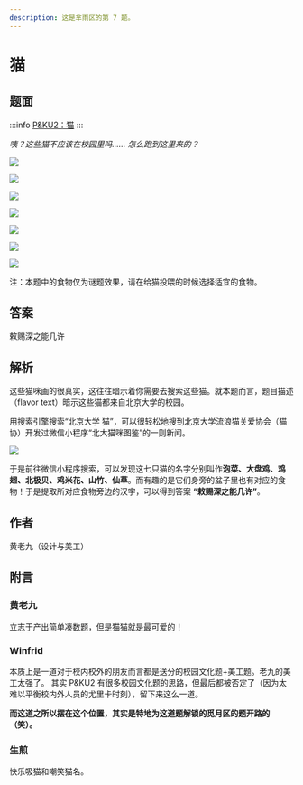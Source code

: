 ```yaml
---
description: 这是芈雨区的第 7 题。
---
```


# 猫

## 题面
:::info
[P\&KU2：猫](https://pnku2.pkupuzzle.art/#/game/miyu/prob\_07)
:::


_咦？这些猫不应该在校园里吗……_ _怎么跑到这里来的？_

![](./07-mao.assets/image_1.webp)

![](./07-mao.assets/image_2.webp)

![](./07-mao.assets/image_3.webp)

![](./07-mao.assets/image_4.webp)

![](./07-mao.assets/image_5.webp)

![](./07-mao.assets/image_6.webp)

![](./07-mao.assets/image_7.webp)

注：本题中的食物仅为谜题效果，请在给猫投喂的时候选择适宜的食物。

## 答案

敕赐深之能几许

## 解析

这些猫咪画的很真实，这往往暗示着你需要去搜索这些猫。就本题而言，题目描述（flavor text）暗示这些猫都来自北京大学的校园。

用搜索引擎搜索“北京大学 猫”，可以很轻松地搜到北京大学流浪猫关爱协会（猫协）开发过微信小程序“北大猫咪图鉴”的一则新闻。

![](./07-mao.assets/image_8.webp)

于是前往微信小程序搜索，可以发现这七只猫的名字分别叫作**泡菜、大盘鸡、鸡翅、北极贝、鸡米花、山竹、仙草**。而有趣的是它们身旁的盆子里也有对应的食物！于是提取所对应食物旁边的汉字，可以得到答案 **“敕赐深之能几许”**。

## 作者

黄老九（设计与美工）

## 附言

### 黄老九

立志于产出简单凑数题，但是猫猫就是最可爱的！

### Winfrid

本质上是一道对于校内校外的朋友而言都是送分的校园文化题+美工题。老九的美工太强了。 其实 P\&KU2 有很多校园文化题的思路，但最后都被否定了（因为太难以平衡校内外人员的尤里卡时刻），留下来这么一道。

**而这道之所以摆在这个位置，其实是特地为这道题解锁的觅月区的题开路的（笑）。**

### 生煎

快乐吸猫和嘲笑猫名。
